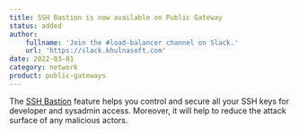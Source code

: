 ```yaml
---
title: SSH Bastion is now available on Public Gateway
status: added
author:
    fullname: 'Join the #load-balancer channel on Slack.'
    url: 'https://slack.khulnasoft.com'
date: 2022-03-01
category: network
product: public-gateways
---
```


The [SSH Bastion](/network/public-gateways/how-to/use-ssh-bastion/) feature helps you control and secure all your SSH keys for developer and sysadmin access. Moreover, it will help to reduce the attack surface of any malicious actors.
